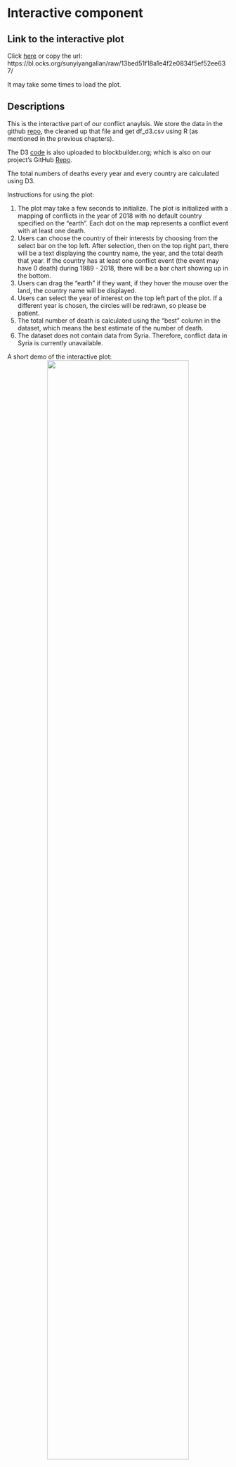 # Interactive component

## Link to the interactive plot

Click [here](https://bl.ocks.org/sunyiyangallan/raw/13bed51f18a1e4f2e0834f5ef52ee637/){target="_blank"} or copy the url: https://bl.ocks.org/sunyiyangallan/raw/13bed51f18a1e4f2e0834f5ef52ee637/

It may take some times to load the plot. 

## Descriptions

This is the interactive part of our conflict anaylsis. 
We store the data in the github [repo](https://github.com/sunyiyangallan/Conflict-Map){target="_blank"}, the cleaned up that file and get df_d3.csv using R (as mentioned in the previous chapters).

The D3 [code](https://bl.ocks.org/sunyiyangallan/13bed51f18a1e4f2e0834f5ef52ee637){target="_blank"} is also uploaded to blockbuilder.org; which is also on our project's GitHub [Repo](https://github.com/tonyytliu/world_conflict_data/tree/master/d3_interactive/code){target="_blank"}.

The total numbers of deaths every year and every country are calculated using D3. 

Instructions for using the plot: 

1. The plot may take a few seconds to initialize. The plot is initialized with a mapping of conflicts in the year of 2018 with no default country specified on the "earth". Each dot on the map represents a conflict event with at least one death.
2. Users can choose the country of their interests by choosing from the select bar on the top left. After selection, then on the top right part, there will be a text displaying the country name, the year, and the total death that year. If the country has at least one conflict event (the event may have 0 death) during 1989 - 2018, there will be a bar chart showing up in the bottom. 
3. Users can drag the "earth" if they want, if they hover the mouse over the land, the country name will be displayed. 
4. Users can select the year of interest on the top left part of the plot. If a different year is chosen, the circles will be redrawn, so please be patient. 
5. The total number of death is calculated using the "best" column in the dataset, which means the best estimate of the number of death. 
6. The dataset does not contain data from Syria. Therefore, conflict data in Syria is currently unavailable.

A short demo of the interactive plot:
<center>
![](https://raw.githubusercontent.com/tonyytliu/world_conflict_data/master/d3_interactive/demo/d3demo.gif){ width=80% }
</center>

Reference:

1. D3 in Depth: Geographic (https://www.d3indepth.com/geographic/).
2. World Map with D3 and TopoJSON (https://bl.ocks.org/piwodlaiwo/3734a1357696dcff203a94012646e932).
3. GeoJSON Maps of the globe (https://geojson-maps.ash.ms/). 
4. Johan's github project:world.geo.json  (https://github.com/johan/world.geo.json).
5. A method for hiding points in geo projection (https://stackoverflow.com/questions/22366749/how-can-i-determine-if-a-point-is-hidden-on-a-projection).